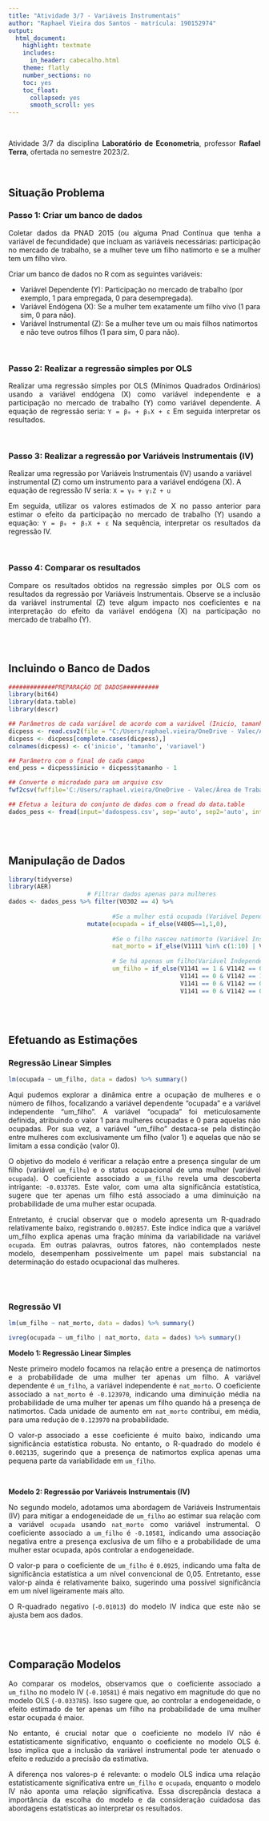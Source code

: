 ---
title: "Atividade 3/7 - Variáveis Instrumentais"
author: "Raphael Vieira dos Santos - matrícula: 190152974"
output: 
  html_document:
    highlight: textmate
    includes:
      in_header: cabecalho.html
    theme: flatly
    number_sections: no
    toc: yes
    toc_float:
      collapsed: yes
      smooth_scroll: yes
---
  
<br>
  
<p style="text-align: justify;">Atividade 3/7 da disciplina **Laboratório de Econometria**, professor **Rafael Terra**, ofertada no semestre 2023/2.</p>  
  
<br>
  
## Situação Problema  
  
### Passo 1: Criar um banco de dados

<p style="text-align: justify;">Coletar dados da PNAD 2015 (ou alguma Pnad Contínua que tenha a variável de fecundidade) que incluam as variáveis necessárias: participação no mercado de trabalho, se a mulher teve um filho natimorto e se a mulher tem um filho vivo.</p>  
  
Criar um banco de dados no R com as seguintes variáveis:  
  
* Variável Dependente (Y): Participação no mercado de trabalho (por exemplo, 1 para empregada, 0 para desempregada).
* Variável Endógena (X): Se a mulher tem exatamente um filho vivo (1 para sim, 0 para não).
* Variável Instrumental (Z): Se a mulher teve um ou mais filhos natimortos e não teve outros filhos (1 para sim, 0 para não).
  
<br>
  
### Passo 2: Realizar a regressão simples por OLS
  
<p style="text-align: justify;">Realizar uma regressão simples por OLS (Mínimos Quadrados Ordinários) usando a variável endógena (X) como variável independente e a participação no mercado de trabalho (Y) como variável dependente. A equação de regressão seria: `Y = β₀ + β₁X + ε` Em seguida interpretar os resultados.</p>  
  
<br>
  
### Passo 3: Realizar a regressão por Variáveis Instrumentais (IV)  
  
<p style="text-align: justify;">Realizar uma regressão por Variáveis Instrumentais (IV) usando a variável instrumental (Z) como um instrumento para a variável endógena (X). A equação de regressão IV seria: `X = γ₀ + γ₁Z + u`  
  
<p style="text-align: justify;">Em seguida, utilizar os valores estimados de X no passo anterior para estimar o efeito da participação no mercado de trabalho (Y) usando a equação: `Y = β₀ + β₁X + ε` Na sequência, interpretar os resultados da regressão IV.</p>  
  
<br>
  
### Passo 4: Comparar os resultados  
  
<p style="text-align: justify;">Compare os resultados obtidos na regressão simples por OLS com os resultados da regressão por Variáveis Instrumentais. Observe se a inclusão da variável instrumental (Z) teve algum impacto nos coeficientes e na interpretação do efeito da variável endógena (X) na participação no mercado de trabalho (Y).</p>  
  
<br>
<br>
  
## Incluindo o Banco de Dados

```{r message=FALSE, warning=FALSE, paged.print=FALSE}

#############PREPARAÇÃO DE DADOS##########
library(bit64)
library(data.table)
library(descr)

## Parâmetros de cada variável de acordo com a variável (Inicio, tamanho, final)
dicpess <- read.csv2(file = "C:/Users/raphael.vieira/OneDrive - Valec/Área de Trabalho/UNB/00 - GRADUAÇÃO ECONOMIA/2023-2 - LABORATORIO DE ECONOMETRIA/Práticas R/Praticas_R/Lab_Econometria_UnB/Atividade_03/dicpess1.csv", header=F)
dicpess <- dicpess[complete.cases(dicpess),]
colnames(dicpess) <- c('inicio', 'tamanho', 'variavel')

## Parâmetro com o final de cada campo
end_pess = dicpess$inicio + dicpess$tamanho - 1

## Converte o microdado para um arquivo csv
fwf2csv(fwffile='C:/Users/raphael.vieira/OneDrive - Valec/Área de Trabalho/UNB/00 - GRADUAÇÃO ECONOMIA/2023-2 - LABORATORIO DE ECONOMETRIA/Práticas R/Praticas_R/Lab_Econometria_UnB/Atividade_03/PES2015.txt', csvfile='dadospess.csv', names=dicpess$variavel, begin=dicpess$inicio, end=end_pess)

## Efetua a leitura do conjunto de dados com o fread do data.table
dados_pess <- fread(input='dadospess.csv', sep='auto', sep2='auto', integer64='double')

```
  
<br>
<br>
  
## Manipulação de Dados

```{r message=FALSE, warning=FALSE, paged.print=FALSE}
library(tidyverse)
library(AER)
                      # Filtrar dados apenas para mulheres
dados <- dados_pess %>% filter(V0302 == 4) %>% 
  
                             #Se a mulher está ocupada (Variável Dependente Y)
                      mutate(ocupada = if_else(V4805==1,1,0),
                             
                             #Se o filho nasceu natimorto (Variável Instrumental Z)
                             nat_morto = if_else(V1111 %in% c(1:10) | V1112 %in% c(1:10) & V1101 == 3, 1,0),
                             
                             # Se há apenas um filho(Variável Independente X)
                             um_filho = if_else(V1141 == 1 & V1142 == 0 & V1151 == 0 & V1152 == 0|
                                                V1141 == 0 & V1142 == 1 & V1151 == 0 & V1152 == 0|
                                                V1141 == 0 & V1142 == 0 & V1151 == 1 & V1152 == 0|
                                                V1141 == 0 & V1142 == 0 & V1151 == 0 & V1152 == 1 ,1,0))
```
  
<br>
<br>
  
## Efetuando as Estimações

### Regressão Linear Simples
```{r}
lm(ocupada ~ um_filho, data = dados) %>% summary()
```
  
<p style="text-align: justify;">Aqui pudemos explorar a dinâmica entre a ocupação de mulheres e o número de filhos, focalizando a variável dependente "ocupada" e a variável independente "um_filho". A variável "ocupada" foi meticulosamente definida, atribuindo o valor 1 para mulheres ocupadas e 0 para aquelas não ocupadas. Por sua vez, a variável "um_filho" destaca-se pela distinção entre mulheres com exclusivamente um filho (valor 1) e aquelas que não se limitam a essa condição (valor 0).</p>  
  
<p style="text-align: justify;">O objetivo do modelo é verificar a relação entre a presença singular de um filho (variável `um_filho`) e o status ocupacional de uma mulher (variável `ocupada`). O coeficiente associado a `um_filho` revela uma descoberta intrigante: `-0.033785`. Este valor, com uma alta significância estatística, sugere que ter apenas um filho está associado a uma diminuição na probabilidade de uma mulher estar ocupada.</p>  
  
<p style="text-align: justify;">Entretanto, é crucial observar que o modelo apresenta um R-quadrado relativamente baixo, registrando `0.002857`. Este índice indica que a variável um_filho explica apenas uma fração mínima da variabilidade na variável `ocupada`. Em outras palavras, outros fatores, não contemplados neste modelo, desempenham possivelmente um papel mais substancial na determinação do estado ocupacional das mulheres.</p>  
  
<br>
<br>

### Regressão VI

```{r}
lm(um_filho ~ nat_morto, data = dados) %>% summary()

ivreg(ocupada ~ um_filho | nat_morto, data = dados) %>% summary()
```

**Modelo 1: Regressão Linear Simples**  

<p style="text-align: justify;">Neste primeiro modelo focamos na relação entre a presença de natimortos e a probabilidade de uma mulher ter apenas um filho. A variável dependente é `um_filho`, a variável independente é `nat_morto`. O coeficiente associado a `nat_morto` é `-0.123970`, indicando uma diminuição média na probabilidade de uma mulher ter apenas um filho quando há a presença de natimortos. Cada unidade de aumento em `nat_morto` contribui, em média, para uma redução de `0.123970` na probabilidade.</p>  
  
<p style="text-align: justify;">O valor-p associado a esse coeficiente é muito baixo, indicando uma significância estatística robusta. No entanto, o R-quadrado do modelo é `0.002135`, sugerindo que a presença de natimortos explica apenas uma pequena parte da variabilidade em `um_filho`.</p>  
  
<br>
  
**Modelo 2: Regressão por Variáveis Instrumentais (IV)**  

<p style="text-align: justify;">No segundo modelo, adotamos uma abordagem de Variáveis Instrumentais (IV) para mitigar a endogeneidade de `um_filho` ao estimar sua relação com a variável `ocupada` usando `nat_morto` como variável instrumental. O coeficiente associado a `um_filho` é `-0.10581`, indicando uma associação negativa entre a presença exclusiva de um filho e a probabilidade de uma mulher estar ocupada, após controlar a endogeneidade.</p>  
  
<p style="text-align: justify;">O valor-p para o coeficiente de `um_filho` é `0.0925`, indicando uma falta de significância estatística a um nível convencional de 0,05. Entretanto, esse valor-p ainda é relativamente baixo, sugerindo uma possível significância em um nível ligeiramente mais alto.</p>  
  
<p style="text-align: justify;">O R-quadrado negativo (`-0.01013`) do modelo IV indica que este não se ajusta bem aos dados.</p>  
  
<br>
<br>
  
## Comparação Modelos

<p style="text-align: justify;">Ao comparar os modelos, observamos que o coeficiente associado a `um_filho` no modelo IV (`-0.10581`) é mais negativo em magnitude do que no modelo OLS (`-0.033785`). Isso sugere que, ao controlar a endogeneidade, o efeito estimado de ter apenas um filho na probabilidade de uma mulher estar ocupada é maior.</p>  
  
<p style="text-align: justify;">No entanto, é crucial notar que o coeficiente no modelo IV não é estatisticamente significativo, enquanto o coeficiente no modelo OLS é. Isso implica que a inclusão da variável instrumental pode ter atenuado o efeito e reduzido a precisão da estimativa.</p>  
  
<p style="text-align: justify;">A diferença nos valores-p é relevante: o modelo OLS indica uma relação estatisticamente significativa entre `um_filho` e `ocupada`, enquanto o modelo IV não aponta uma relação significativa. Essa discrepância destaca a importância da escolha do modelo e da consideração cuidadosa das abordagens estatísticas ao interpretar os resultados.</p>  
  
<br>
<br>
<br>
<br>
